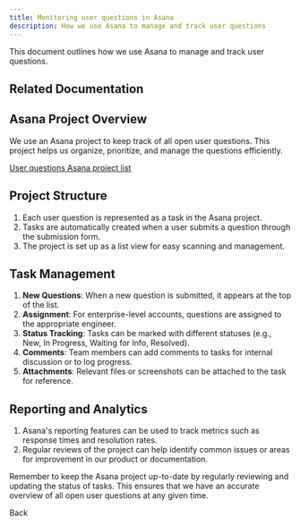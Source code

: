 ```yaml
---
title: Monitoring user questions in Asana
description: How we use Asana to manage and track user questions
---
```

This document outlines how we use Asana to manage and track user questions.


## Related Documentation

<LinkCard title="Asana Guide" href="/tools/asana/" description="Learn how we use Asana for task and project management." />

## Asana Project Overview

We use an Asana project to keep track of all open user questions. This project helps us organize, prioritize, and manage the questions efficiently.

[User questions Asana project list](https://app.asana.com/0/1202302358229231/list)

## Project Structure

1. Each user question is represented as a task in the Asana project.
2. Tasks are automatically created when a user submits a question through the submission form.
3. The project is set up as a list view for easy scanning and management.

## Task Management

1. **New Questions**: When a new question is submitted, it appears at the top of the list.
2. **Assignment**: For enterprise-level accounts, questions are assigned to the appropriate engineer.
3. **Status Tracking**: Tasks can be marked with different statuses (e.g., New, In Progress, Waiting for Info, Resolved).
4. **Comments**: Team members can add comments to tasks for internal discussion or to log progress.
5. **Attachments**: Relevant files or screenshots can be attached to the task for reference.

## Reporting and Analytics

1. Asana's reporting features can be used to track metrics such as response times and resolution rates.
2. Regular reviews of the project can help identify common issues or areas for improvement in our product or documentation.

Remember to keep the Asana project up-to-date by regularly reviewing and updating the status of tasks. This ensures that we have an accurate overview of all open user questions at any given time.

<LinkButton href="/sop/user-question-management/handling-process/">Back</LinkButton>